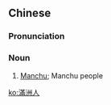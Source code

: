 {{also|满洲人}}
==Chinese==
{{zh-forms|s=满洲人|type=21}}

===Pronunciation===
{{zh-pron
|m=Mǎnzhōurén
|c=mun5 zau1 jan4
|h=pfs=Mân-chû-ngìn
|mn=Boán-chiu-lâng
|cat=n
}}

===Noun===
{{zh-noun}}

# [[Manchu]]; Manchu people

[[ko:滿洲人]]